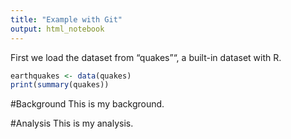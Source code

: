 ```yaml
---
title: "Example with Git"
output: html_notebook
---
```



First we load the dataset from "quakes"", a built-in dataset with R.
```r
earthquakes <- data(quakes)
print(summary(quakes))
```

#Background
This is my background.

#Analysis
This is my analysis.